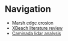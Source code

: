 = Navigation =
* [[Marsh edge erosion]]
* [[xbeach_lit_review|XBeach literature review]]
* [[cam_lidar_analysis_ms|Caminada lidar analysis]]
